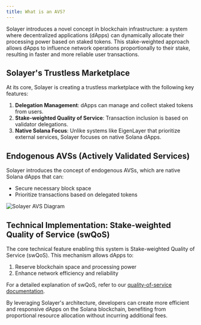 ```yaml
---
title: What is an AVS?
---
```



Solayer introduces a novel concept in blockchain infrastructure: a system where decentralized applications (dApps) can dynamically allocate their processing power based on staked tokens. This stake-weighted approach allows dApps to influence network operations proportionally to their stake, resulting in faster and more reliable user transactions.

## Solayer's Trustless Marketplace

At its core, Solayer is creating a trustless marketplace with the following key features:

1. **Delegation Management**: dApps can manage and collect staked tokens from users.
2. **Stake-weighted Quality of Service**: Transaction inclusion is based on validator delegations.
3. **Native Solana Focus**: Unlike systems like EigenLayer that prioritize external services, Solayer focuses on native Solana dApps.

## Endogenous AVSs (Actively Validated Services)

Solayer introduces the concept of endogenous AVSs, which are native Solana dApps that can:

- Secure necessary block space
- Prioritize transactions based on delegated tokens

<Frame>
<img src="https://2113331469-files.gitbook.io/~/files/v0/b/gitbook-x-prod.appspot.com/o/spaces%2FzYM0pEemeu6F3UKGPAZE%2Fuploads%2FczazvZoJtQyAu7DjLsLl%2Fimage.png?alt=media&token=9061ac33-debd-47b9-901e-8fde433313bc" alt="Solayer AVS Diagram" />
</Frame>

## Technical Implementation: Stake-weighted Quality of Service (swQoS)

The core technical feature enabling this system is Stake-weighted Quality of Service (swQoS). This mechanism allows dApps to:

1. Reserve blockchain space and processing power
2. Enhance network efficiency and reliability

For a detailed explanation of swQoS, refer to our [quality-of-service documentation](quality-of-service.md).

By leveraging Solayer's architecture, developers can create more efficient and responsive dApps on the Solana blockchain, benefiting from proportional resource allocation without incurring additional fees.
